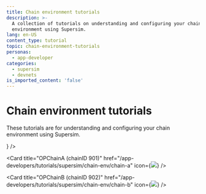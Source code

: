 ```yaml
---
title: Chain environment tutorials
description: >-
  A collection of tutorials on understanding and configuring your chain
  environment using Supersim.
lang: en-US
content_type: tutorial
topic: chain-environment-tutorials
personas:
  - app-developer
categories:
  - supersim
  - devnets
is_imported_content: 'false'
---
```



# Chain environment tutorials

These tutorials are for understanding and configuring your chain environment using Supersim.

<Cards>
  <Card title="Included contracts" href="/app-developers/tutorials/supersim/chain-env/included-contracts" icon={<img src="/img/icons/shapes.svg" />} />

  <Card title="OPChainA (chainID 901)" href="/app-developers/tutorials/supersim/chain-env/chain-a" icon={<img src="/img/icons/shapes.svg" />} />

  <Card title="OPChainB (chainID 902)" href="/app-developers/tutorials/supersim/chain-env/chain-b" icon={<img src="/img/icons/shapes.svg" />} />
</Cards>
